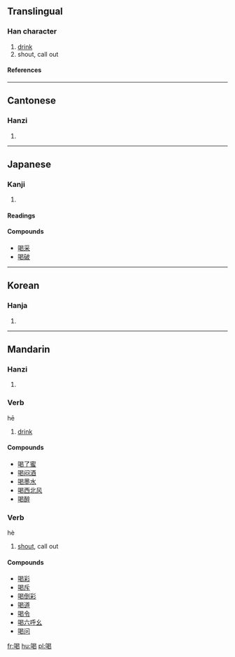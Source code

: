==Translingual==
===Han character===
{{Han char|rn=30|rad=口|as=09|sn=12|four=6602<sub>7</sub>|canj=口日心女 (RAPV)}}
# [[drink]]
# shout, call out
====References====
{{Han ref|kx=0199.110|dkj=03960|dj=0421.030|hdz=10653.130|uh=559D|ud=21917|bh=B3DC|bd=46044}}
----
==Cantonese==
===Hanzi===
{{yue-hanzi|jyut=|y=hot3}}
# {{defn|Cantonese}}
----
==Japanese==
===Kanji===
{{ja-kanji|grade=|rs=口09}}
# {{defn|Japanese}} 
====Readings====
{{ja-readings|on=[[かつ]] (katsu), [[かち]] (kachi)|kun=[[しかる]] (shikaru)}}

====Compounds====
*[[喝采]]
*[[喝破]]
----
==Korean==
===Hanja===
{{ko-hanja|hangeul=[[갈]], [[애]]|rv=gal, ae|mr=kal, ae}}
# {{defn|Korean}}
----
==Mandarin==
===Hanzi===
{{cmn-hanzi|pin=[[hē]] (he1)|wg=ho<sup>1</sup>}}
# {{defn|Mandarin}}

===Verb===
hē

# [[drink]]

====Compounds====
*[[喝了蜜]]
*[[喝闷酒]]
*[[喝墨水]]
*[[喝西北风]]
*[[喝醉]]

===Verb===
hè

# [[shout]], call out

====Compounds====
*[[喝彩]]
*[[喝斥]]
*[[喝倒彩]]
*[[喝道]]
*[[喝令]]
*[[喝六呼幺]]
*[[喝问]]

[[fr:喝]]
[[hu:喝]]
[[pl:喝]]